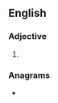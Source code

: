 ==English==

===Adjective===
{{head|en|adjective comparative form}}

# {{en-comparative of|earthy}}

===Anagrams===
* {{anagrams|en|a=aeehirrt|heartier}}